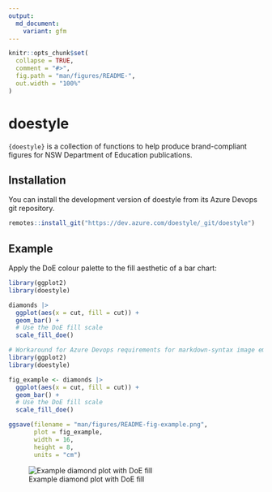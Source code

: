 ```yaml
---
output: 
  md_document:
    variant: gfm 
---
```


<!-- README.md is generated from README.Rmd. Please edit that file -->

```r
knitr::opts_chunk$set(
  collapse = TRUE,
  comment = "#>",
  fig.path = "man/figures/README-",
  out.width = "100%"
)
```

# doestyle

<!-- badges: start -->
<!-- badges: end -->

`{doestyle}` is a collection of functions to help produce brand-compliant figures for NSW Department of Education publications.

## Installation

You can install the development version of doestyle from its Azure Devops git repository.

```r
remotes::install_git("https://dev.azure.com/doestyle/_git/doestyle")
```

## Example

Apply the DoE colour palette to the fill aesthetic of a bar chart:

```r
library(ggplot2)
library(doestyle)

diamonds |>
  ggplot(aes(x = cut, fill = cut)) +
  geom_bar() +
  # Use the DoE fill scale
  scale_fill_doe()
```

```r
# Workaround for Azure Devops requirements for markdown-syntax image embeds
library(ggplot2)
library(doestyle)

fig_example <- diamonds |>
  ggplot(aes(x = cut, fill = cut)) +
  geom_bar() +
  # Use the DoE fill scale
  scale_fill_doe()

ggsave(filename = "man/figures/README-fig-example.png",
       plot = fig_example,
       width = 16,
       height = 8,
       units = "cm")
```

![Example diamond plot with DoE fill](man/figures/README-fig-example.png)

